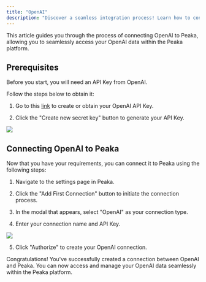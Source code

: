 ```yaml
---
title: "OpenAI"
description: "Discover a seamless integration process! Learn how to connect OpenAI to Peaka effortlessly for streamlined transactions."
---
```


This article guides you through the process of connecting OpenAI to Peaka, allowing you to seamlessly access your OpenAI data within the Peaka platform.

## Prerequisites

Before you start, you will need an API Key from OpenAI.

Follow the steps below to obtain it:

1. Go to this [link](https://platform.openai.com/account/api-keys) to create or obtain your OpenAI API Key.

2. Click the "Create new secret key" button to generate your API Key.

<img src="https://cdn.peaka.com/integrations/openai-integration-1.png" />

## Connecting OpenAI to Peaka

Now that you have your requirements, you can connect it to Peaka using the following steps:

1. Navigate to the settings page in Peaka.

2. Click the "Add First Connection" button to initiate the connection process.

3. In the modal that appears, select "OpenAI" as your connection type.

4. Enter your connection name and API Key.

<img src="https://cdn.peaka.com/integrations/openai-integration-2.png" />

5. Click "Authorize" to create your OpenAI connection.

Congratulations! You've successfully created a connection between OpenAI and Peaka. You can now access and manage your OpenAI data seamlessly within the Peaka platform.
